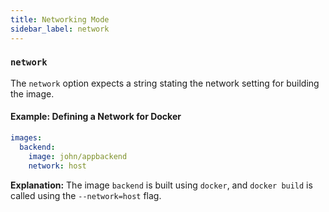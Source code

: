 ```yaml
---
title: Networking Mode
sidebar_label: network
---
```


### `network`

The `network` option expects a string stating the network setting for building the image.

#### Example: Defining a Network for Docker
```yaml
images:
  backend:
    image: john/appbackend
    network: host
```
**Explanation:**
The image `backend` is built using `docker`, and `docker build` is called using the `--network=host` flag.
